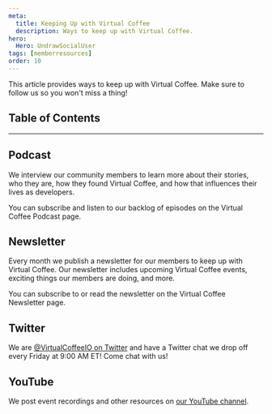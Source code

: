 ```yaml
---
meta:
  title: Keeping Up with Virtual Coffee
  description: Ways to keep up with Virtual Coffee.
hero:
  Hero: UndrawSocialUser
tags: [memberresources]
order: 10
---
```



<TextContainer background="light" showBackToTopLink={false}>

<LeadText>

This article provides ways to keep up with Virtual Coffee. Make sure to follow us so you won't miss a thing!

</LeadText>

</TextContainer>

## Table of Contents

<TextContainer>

---

## Podcast

We interview our community members to learn more about their stories, who they are, how they found Virtual Coffee, and how that influences their lives as developers.

You can subscribe and listen to our backlog of episodes on the <Link href="/podcast">Virtual Coffee Podcast</Link> page.

## Newsletter

Every month we publish a newsletter for our members to keep up with Virtual Coffee. Our newsletter includes upcoming Virtual Coffee events, exciting things our members are doing, and more.

You can subscribe to or read the newsletter on the <Link href="/newsletter">Virtual Coffee Newsletter</Link> page.

## Twitter

We are [@VirtualCoffeeIO on Twitter](https://twitter.com/VirtualCoffeeIO) and have a Twitter chat we drop off every Friday at 9:00 AM ET! Come chat with us!

## YouTube

We post event recordings and other resources on [our YouTube channel](https://www.youtube.com/channel/UCc0579aGEy7jTAgRglR4J0g).

</TextContainer>
